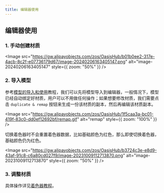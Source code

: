 ```yaml
---
title: 编辑器使用
---
```


## 编辑器使用

### 1. 手动创建材质

<Image src="https://gw.alipayobjects.com/zos/OasisHub/b01b0ee2-317e-4acb-8c2f-e07736179d67/image-20240206163405147.png" alt="image-20240206163405147" style={{ zoom: "50%" }} />

### 2. 导入模型

参考[模型的导入和使用](/docs/graphics/model/use/)教程，我们可以先将模型导入到编辑器，一般情况下，模型已经自动绑定好材质，用户可以不用做任何操作；如果想要修改材质，我们需要点击 `duplicate & remap` 按钮来生成一份该材质的副本，然后再编辑该材质副本。

<Image src="https://gw.alipayobjects.com/zos/OasisHub/1f5caa3a-bc01-419f-83c0-dd0ef12692bf/remap.gif" alt="remap" style={{ zoom: "100%" }} />

切换着色器时不会重置着色器数据，比如基础颜色为红色，那么即使切换着色器，基础颜色仍为红色。

<Image src="https://gw.alipayobjects.com/zos/OasisHub/b3724c3e-e8d9-43af-91c8-c6a80cd027f9/image-20231009112713870.png" alt="image-20231009112713870" style={{ zoom: "50%" }} />

### 3. 调整材质

具体操作详见[着色器教程](/docs/graphics/shader/intro/)。
